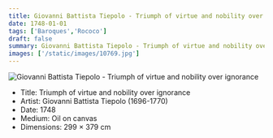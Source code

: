```yaml
---
title: Giovanni Battista Tiepolo - Triumph of virtue and nobility over ignorance
date: 1748-01-01
tags: ['Baroques','Rococo']
draft: false
summary: Giovanni Battista Tiepolo - Triumph of virtue and nobility over ignorance
images: ['/static/images/10769.jpg']
---
```


![Giovanni Battista Tiepolo - Triumph of virtue and nobility over ignorance](/static/images/10769.jpg)

* Title: Triumph of virtue and nobility over ignorance
* Artist: Giovanni Battista Tiepolo (1696-1770)
* Date: 1748
* Medium: Oil on canvas
* Dimensions: 299 × 379 cm


